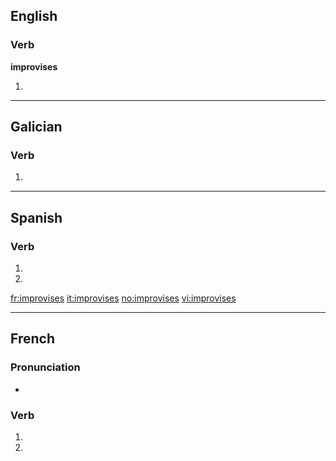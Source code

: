 ==English==

===Verb===
'''improvises'''

# {{third-person singular of|[[improvise]]}}

----

==Galician==

===Verb===
{{gl-verb-form}}

# {{conjugation of|[[improvisar#Galician|improvisar]]||2|s|pres|sub}}

----

==Spanish==

===Verb===
{{es-verb-form|improvisar}}

# {{es-verb form of|ending=ar|mood=imperative|sense=negative|pers=2|formal=no|number=singular|[[improvisar]]}}
# {{es-verb form of|ending=ar|mood=subjunctive|tense=present|pers=2|formal=no|number=singular|[[improvisar]]}}

[[fr:improvises]]
[[it:improvises]]
[[no:improvises]]
[[vi:improvises]]

----
{{also|improvisés}}
==French==

===Pronunciation===
*{{IPA|lang=fr|/ɛ̃.pʁɔ.viz/}}
===Verb===
{{fr-verb-form}}

# {{conjugation of|improviser||2|s|pres|ind|lang=fr}}
# {{conjugation of|improviser||2|s|pres|sub|lang=fr}}
{{count page|[[Wiktionary:Page count]]}}
{{rfc-auto}}